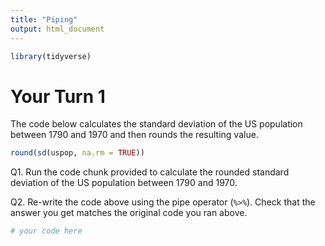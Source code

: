 ```yaml
---
title: "Piping"
output: html_document
---
```


```r
library(tidyverse)
```

# Your Turn 1 

The code below calculates the standard deviation of the US population between 1790 and 1970 and then rounds the resulting value.

```r
round(sd(uspop, na.rm = TRUE))
```

Q1. Run the code chunk provided to calculate the rounded standard deviation of the US population between 1790 and 1970.

Q2. Re-write the code above using the pipe operator (`%>%`). Check that the answer you get matches the original code you ran above. 

```r
# your code here
```


